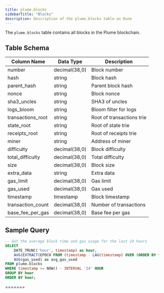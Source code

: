 ```yaml
---
title: plume.blocks
sidebarTitle: "Blocks"
description: Description of the plume.blocks table on Dune
---
```



The `plume.blocks` table contains all blocks in the Plume blockchain.

## Table Schema

| Column Name | Data Type | Description |
|------------|-----------|-------------|
| number | decimal(38,0) | Block number |
| hash | string | Block hash |
| parent_hash | string | Parent block hash |
| nonce | string | Block nonce |
| sha3_uncles | string | SHA3 of uncles |
| logs_bloom | string | Bloom filter for logs |
| transactions_root | string | Root of transactions trie |
| state_root | string | Root of state trie |
| receipts_root | string | Root of receipts trie |
| miner | string | Address of miner |
| difficulty | decimal(38,0) | Block difficulty |
| total_difficulty | decimal(38,0) | Total difficulty |
| size | decimal(38,0) | Block size |
| extra_data | string | Extra data |
| gas_limit | decimal(38,0) | Gas limit |
| gas_used | decimal(38,0) | Gas used |
| timestamp | timestamp | Block timestamp |
| transaction_count | decimal(38,0) | Number of transactions |
| base_fee_per_gas | decimal(38,0) | Base fee per gas |

## Sample Query

```sql
-- Get the average block time and gas usage for the last 24 hours
SELECT 
    DATE_TRUNC('hour', timestamp) as hour,
    AVG(EXTRACT(EPOCH FROM (timestamp - LAG(timestamp) OVER (ORDER BY timestamp)))) as avg_block_time,
    AVG(gas_used) as avg_gas_used
FROM plume.blocks
WHERE timestamp >= NOW() - INTERVAL '24' HOUR
GROUP BY hour
ORDER BY hour;
```

<BlocksSnippet /> 
=======


<BlockSnippet blockchain="plume" />